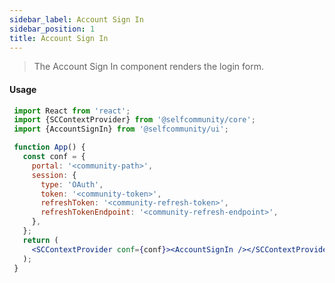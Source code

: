 ```yaml
---
sidebar_label: Account Sign In
sidebar_position: 1
title: Account Sign In
---
```


> The Account Sign In component renders the login form.


<Anonymous><AccountSignIn/></Anonymous>

#### Usage

```jsx
 import React from 'react';
 import {SCContextProvider} from '@selfcommunity/core';
 import {AccountSignIn} from '@selfcommunity/ui';

 function App() {
   const conf = {
     portal: '<community-path>',
     session: {
       type: 'OAuth',
       token: '<community-token>',
       refreshToken: '<community-refresh-token>',
       refreshTokenEndpoint: '<community-refresh-endpoint>',
     },
   };
   return (
     <SCContextProvider conf={conf}><AccountSignIn /></SCContextProvider>
   );
 }
```